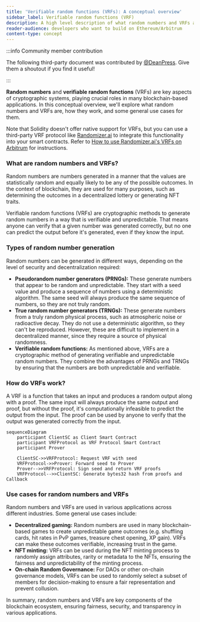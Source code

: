 ```yaml
---
title: 'Verifiable random functions (VRFs): A conceptual overview'
sidebar_label: Verifiable random functions (VRF)
description: A high level description of what random numbers and VRFs are
reader-audience: developers who want to build on Ethereum/Arbitrum
content-type: concept
---
```


:::info Community member contribution

The following third-party document was contributed by [@DeanPress](https://twitter.com/Deanpress). Give them a shoutout if you find it useful!

:::

**Random numbers** and **verifiable random functions** (VRFs) are key aspects of cryptographic systems, playing crucial roles in many blockchain-based applications. In this conceptual overview, we'll explore what random numbers and VRFs are, how they work, and some general use cases for them.

Note that Solidity doesn't offer native support for VRFs, but you can use a third-party VRF protocol like [Randomizer.ai](https://randomizer.ai/) to integrate this functionality into your smart contracts. Refer to [How to use Randomizer.ai's VRFs on Arbitrum](./how-to-use-vrfs) for instructions.

### What are random numbers and VRFs?

Random numbers are numbers generated in a manner that the values are statistically random and equally likely to be any of the possible outcomes. In the context of blockchain, they are used for many purposes, such as determining the outcomes in a decentralized lottery or generating NFT traits.

Verifiable random functions (VRFs) are cryptographic methods to generate random numbers in a way that is verifiable and unpredictable. That means anyone can verify that a given number was generated correctly, but no one can predict the output before it's generated, even if they know the input.

### Types of random number generation

Random numbers can be generated in different ways, depending on the level of security and decentralization required:

- **Pseudorandom number generators (PRNGs):** These generate numbers that appear to be random and unpredictable. They start with a seed value and produce a sequence of numbers using a deterministic algorithm. The same seed will always produce the same sequence of numbers, so they are not truly random.
- **True random number generators (TRNGs):** These generate numbers from a truly random physical process, such as atmospheric noise or radioactive decay. They do not use a deterministic algorithm, so they can't be reproduced. However, these are difficult to implement in a decentralized manner, since they require a source of physical randomness.
- **Verifiable random functions:** As mentioned above, VRFs are a cryptographic method of generating verifiable and unpredictable random numbers. They combine the advantages of PRNGs and TRNGs by ensuring that the numbers are both unpredictable and verifiable.

### How do VRFs work?

A VRF is a function that takes an input and produces a random output along with a proof. The same input will always produce the same output and proof, but without the proof, it's computationally infeasible to predict the output from the input. The proof can be used by anyone to verify that the output was generated correctly from the input.

```mermaid
sequenceDiagram
    participant ClientSC as Client Smart Contract
    participant VRFProtocol as VRF Protocol Smart Contract
    participant Prover

    ClientSC->>VRFProtocol: Request VRF with seed
    VRFProtocol->>Prover: Forward seed to Prover
    Prover-->>VRFProtocol: Sign seed and return VRF proofs
    VRFProtocol-->>ClientSC: Generate bytes32 hash from proofs and Callback
```

### Use cases for random numbers and VRFs

Random numbers and VRFs are used in various applications across different industries. Some general use cases include:

- **Decentralized gaming:** Random numbers are used in many blockchain-based games to create unpredictable game outcomes (e.g. shuffling cards, hit rates in PvP games, treasure chest opening, XP gain). VRFs can make these outcomes verifiable, increasing trust in the game.
- **NFT minting:** VRFs can be used during the NFT minting process to randomly assign attributes, rarity or metadata to the NFTs, ensuring the fairness and unpredictability of the minting process.
- **On-chain Random Governance:** For DAOs or other on-chain governance models, VRFs can be used to randomly select a subset of members for decision-making to ensure a fair representation and prevent collusion.

In summary, random numbers and VRFs are key components of the blockchain ecosystem, ensuring fairness, security, and transparency in various applications.

[^1]: [Randomizer.ai](https://randomizer.ai/) is one such solution. Refer to [Use Verifiable random functions in Arbitrum](./how-to-use-vrfs) to learn how to integrate Randomizer's VRFs into your smart contracts.
